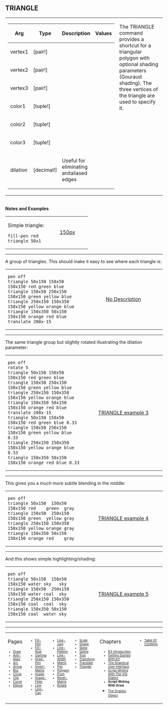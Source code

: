 == TRIANGLE== 
<TABLE WIDTH=100% CELLPADDING=10 CELLSPACING=10><TR><TD WIDTH=60% VALIGN=TOP>
{| cellspacing="1" cellpadding="4" border="0" style="background: black; color: black"
! bgcolor="silver" | Arg 
! bgcolor="silver" | Type 
! bgcolor="silver" | Description
! bgcolor="silver" | Values
|- 
| bgcolor="white" | vertex1
| bgcolor="white" | [pair!]
| bgcolor="white" | 
| bgcolor="white" | 
|- 
| bgcolor="white" | vertex2
| bgcolor="white" | [pair!]
| bgcolor="white" | 
| bgcolor="white" | 
|- 
| bgcolor="white" | vertex3
| bgcolor="white" | [pair!]
| bgcolor="white" | 
| bgcolor="white" | 
|- 
| bgcolor="white" | color1
| bgcolor="white" | [tuple!]
| bgcolor="white" | 
| bgcolor="white" | 
|- 
| bgcolor="white" | color2
| bgcolor="white" | [tuple!]
| bgcolor="white" | 
| bgcolor="white" | 
|- 
| bgcolor="white" | color3
| bgcolor="white" | [tuple!]
| bgcolor="white" | 
| bgcolor="white" | 
|- 
| bgcolor="white" | dilation
| bgcolor="white" | [decimal!]
| bgcolor="white" | Useful for eliminating anitaliased edges
| bgcolor="white" | 
|}
</TD><TD WIDTH=40% VALIGN=TOP>
The TRIANGLE command provides a shortcut for a triangular polygon with optional shading parameters (Gouraud shading). The three vertices of the triangle are used to specify it.
</TD></TR></TABLE>
<br>'''Notes and Examples'''
<TABLE WIDTH=100% CELLPADDING=10 CELLSPACING=10><TR><TD WIDTH=50% VALIGN=TOP>
<p>Simple triangle:</p>

<pre>
fill-pen red
triangle 50x1
</pre>

</TD><TD WIDTH=50% VALIGN=MIDDLE ALIGN=CENTER>
[[images/TRIANGLE-1.png|150px]]
</TD></TR></TABLE>
----
A group of triangles. This should make it easy to see where each triangle is:
<TABLE WIDTH=100% CELLPADDING=10 CELLSPACING=10><TR><TD WIDTH=50% VALIGN=TOP>

<pre>
pen off
triangle 50x150 150x50 150x150 red green blue
triangle 150x50 250x150 150x150 green yellow blue
triangle 250x150 150x350 150x150 yellow orange blue
triangle 150x350 50x150 150x150 orange red blue
translate 200x-15
</pre>

</TD><TD WIDTH=50% VALIGN=MIDDLE ALIGN=CENTER>
[[images/TRIANGLE-2b.png|No Description]]
</TD></TR></TABLE>
----

The same triangle group but slightly rotated illustrating the dilation parameter:
<TABLE WIDTH=100% CELLPADDING=10 CELLSPACING=10><TR><TD WIDTH=50% VALIGN=TOP>

<pre>
pen off
rotate 5
triangle 50x150 150x50 150x150 red green blue
triangle 150x50 250x150 150x150 green yellow blue
triangle 250x150 150x350 150x150 yellow orange blue
triangle 150x350 50x150 150x150 orange red blue
translate 200x-15
triangle 50x150 150x50 150x150 red green blue 0.33
triangle 150x50 250x150 150x150 green yellow blue 0.33
triangle 250x150 150x350 150x150 yellow orange blue 0.33
triangle 150x350 50x150 150x150 orange red blue 0.33
</pre>

</TD><TD WIDTH=50% VALIGN=MIDDLE ALIGN=CENTER>
[[images/TRIANGLE-3b.png|TRIANGLE example 3]]
</TD></TR></TABLE>
----
This gives you a much more subtle blending in the middle:
<TABLE WIDTH=100% CELLPADDING=10 CELLSPACING=10><TR><TD WIDTH=50% VALIGN=TOP>

<pre>
pen off
triangle 50x150  150x50  150x150 red    green  gray
triangle 150x50  250x150 150x150 green  yellow gray
triangle 250x150 150x350 150x150 yellow orange gray
triangle 150x350 50x150  150x150 orange red    gray
</pre>

</TD><TD WIDTH=50% VALIGN=MIDDLE ALIGN=CENTER>
[[images/TRIANGLE-4b.png|TRIANGLE example 4]]
</TD></TR></TABLE>
----

And this shows simple highlighting/shading:
<TABLE WIDTH=100% CELLPADDING=10 CELLSPACING=10><TR><TD WIDTH=50% VALIGN=TOP>

<pre>
pen off
triangle 50x150  150x50  150x150 water sky   sky
triangle 150x50  250x150 150x150 water coal  sky
triangle 250x150 150x350 150x150 coal  coal  sky
triangle 150x350 50x150  150x150 coal  water sky
</pre>

</TD><TD WIDTH=50% VALIGN=MIDDLE ALIGN=CENTER>
[[images/TRIANGLE-5b.png|TRIANGLE example 5]]
</TD></TR></TABLE>



----
<TABLE WIDTH=100%><TR><TD ALIGN=LEFT VALIGN=TOP WIDTH=14%>
Pages
<font size=1>
*[[Draw]]
*[[Anti-Alias]]
*[[Arc]]
*[[Arrow]]
*[[Box]]
*[[Circle]]
*[[Clip]]
*[[Curve]]
*[[Ellipse]]
</font></TD>


<TD ALIGN=LEFT VALIGN=TOP WIDTH=14%>



<font size=1>
*[[Fill-Pen]]
*[[Fill-Rule]]
*[[Gamma]]
*[[Grad-Pen]]
*[[Invert-Matrix]]
*[[Image]]
*[[Image-Filter]]
*[[Line]]
*[[Line-Cap]]

</font></TD>

<TD ALIGN=LEFT VALIGN=TOP WIDTH=14%>



<font size=1>
*[[Line-Join]]
*[[Line-Pattern]]
*[[Line-Width]]
*[[Matrix]]
*[[Pen]]
*[[Polygon]]
*[[Push]]
*[[Reset-Matrix]]
*[[Rotate]]
</font></TD>


<TD ALIGN=LEFT VALIGN=TOP WIDTH=14%>



<font size=1>
*[[Scale]]
*[[Shape]]
*[[Skew]]
*[[Spline]]
*[[Text]]
*[[Transform]]
*[[Translate]]
*[[Triangle]]
</font></TD>

<TD ALIGN=LEFT VALIGN=TOP width=25%>
Chapters
<font size=1>
*[[R3 Introduction]]
*[[Getting Started With R3]]
*[[The Graphical User Interface]]
*[[Script Writing With The Visual Interface Dialect|Script Writing With The VID Dialect]]
*'''Script Writing With Draw'''
*[[The Graphic Object]]</font></TD>

<TD ALIGN=LEFT VALIGN=TOP >
<font size=1>
*[[Table Of Contents]]
</font></TD>
</TR></TABLE>